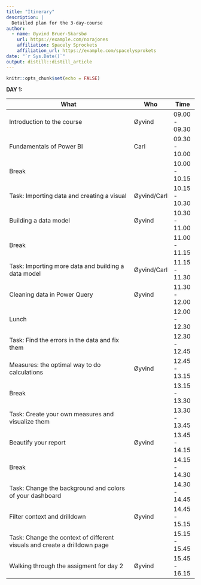```yaml
---
title: "Itinerary"
description: |
  Detailed plan for the 3-day-course
author:
  - name: Øyvind Bruer-Skarsbø
    url: https://example.com/norajones
    affiliation: Spacely Sprockets
    affiliation_url: https://example.com/spacelysprokets
date: "`r Sys.Date()`"
output: distill::distill_article
---
```


```r
knitr::opts_chunk$set(echo = FALSE)
```

**DAY 1:**


| What                                                                      | Who         | Time          |
| ------------------------------------------------------------------------- | ----------- | ------------- |
| Introduction to the course                                                | Øyvind      | 09.00 - 09.30 |
| Fundamentals of Power BI                                                  | Carl        | 09.30 - 10.00 |
| Break                                                                     |             | 10.00 - 10.15 |
| Task: Importing data and creating a visual                                | Øyvind/Carl | 10.15 - 10.30 |
| Building a data model                                                     | Øyvind      | 10.30 - 11.00 |
| Break                                                                     |             | 11.00 - 11.15 |
| Task: Importing more data and building a data model                       | Øyvind/Carl | 11.15 - 11.30 |
| Cleaning data in Power Query                                              | Øyvind      | 11.30 - 12.00 |
| Lunch                                                                     |             | 12.00 - 12.30 |
| Task: Find the errors in the data and fix them                            |             | 12.30 - 12.45 |
| Measures: the optimal way to do calculations                              | Øyvind      | 12.45 - 13.15 |
| Break                                                                     |             | 13.15 - 13.30 |
| Task: Create your own measures and visualize them                         |             | 13.30 - 13.45 |
| Beautify your report                                                      | Øyvind      | 13.45 - 14.15 |
| Break                                                                     |             | 14.15 - 14.30 |
| Task: Change the background and colors of your dashboard                  |             | 14.30 - 14.45 |
| Filter context and drilldown                                              | Øyvind      | 14.45 - 15.15 |
| Task: Change the context of different visuals and create a drilldown page |             | 15.15 - 15.45 |
| Walking through the assigment for day 2                                   | Øyvind      | 15.45 - 16.15 |




